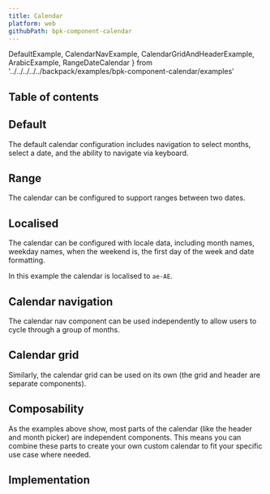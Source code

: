 ```yaml
---
title: Calendar
platform: web
githubPath: bpk-component-calendar
---
```




  DefaultExample,
  CalendarNavExample,
  CalendarGridAndHeaderExample,
  ArabicExample,
  RangeDateCalendar
} from '../../../../../backpack/examples/bpk-component-calendar/examples'

## Table of contents

## Default

The default calendar configuration includes navigation to select months, select a date, and the ability to navigate via keyboard.

<PresentationBlock>
  <DefaultExample />
</PresentationBlock>

## Range

The calendar can be configured to support ranges between two dates.

<PresentationBlock>
  <RangeDateCalendar />
</PresentationBlock>

## Localised

The calendar can be configured with locale data, including month names, weekday names, when the weekend is, the first day of the week and date formatting.

In this example the calendar is localised to `ae-AE`.

<PresentationBlock>
  <ArabicExample />
</PresentationBlock>

## Calendar navigation

The calendar nav component can be used independently to allow users to cycle through a group of months.

<PresentationBlock>
  <CalendarNavExample />
</PresentationBlock>

## Calendar grid

Similarly, the calendar grid can be used on its own (the grid and header are separate components).

<PresentationBlock>
  <CalendarGridAndHeaderExample />
</PresentationBlock>

## Composability

As the examples above show, most parts of the calendar (like the header and month picker) are independent components. This means you can combine these parts to create your own custom calendar to fit your specific use case where needed.

## Implementation

<Readme />
